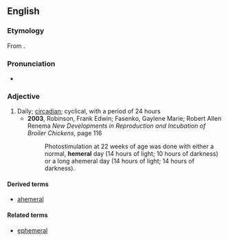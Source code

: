 ==English==

===Etymology===
From {{etyl|grc|en}} {{m|grc|ἡμέρα||day}}.

===Pronunciation===
* {{hyphenation|he|me|ral|lang=en}}

===Adjective===
{{en-adj}}

# Daily; [[circadian]]; cyclical, with a period of 24 hours
#* '''2003''', Robinson, Frank Edwin; Fasenko, Gaylene Marie; Robert Allen Renema ''New Developments in Reproduction and Incubation of Broiler Chickens'', page 116
#*: Photostimulation at 22 weeks of age was done with either a normal, '''hemeral''' day (14 hours of light; 10 hours of darkness) or a long ahemeral day (14 hours of light; 14 hours of darkness).

====Derived terms====
* [[ahemeral]]

====Related terms====
* [[ephemeral]]